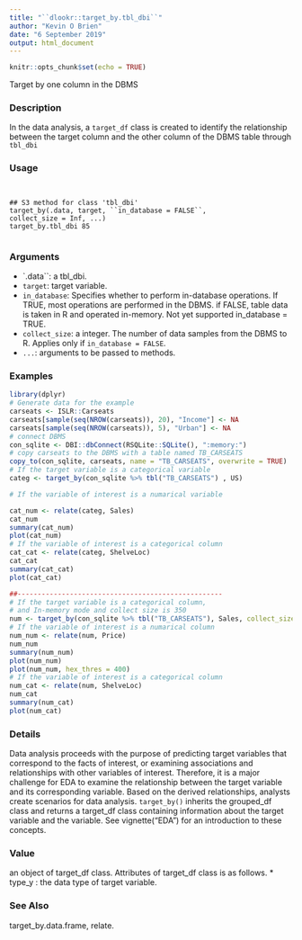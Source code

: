 ---
title: "``dlookr::target_by.tbl_dbi``"
author: "Kevin O Brien"
date: "6 September 2019"
output: html_document
---

```{r setup, include=FALSE}
knitr::opts_chunk$set(echo = TRUE)
```

 Target by one column in the DBMS

### Description 

In the data analysis, a ``target_df`` class is created to identify the relationship between the target column
and the other column of the DBMS table through ``tbl_dbi``

### Usage 

<pre><code>

## S3 method for class 'tbl_dbi'
target_by(.data, target, ``in_database = FALSE``,
collect_size = Inf, ...)
target_by.tbl_dbi 85

</code></pre>

### Arguments
 
* `.data``:   a tbl_dbi.
* ``target``: target variable.
* ``in_database``: Specifies whether to perform in-database operations. If TRUE, most operations
are performed in the DBMS. if FALSE, table data is taken in R and operated
in-memory. Not yet supported in_database = TRUE.
* ``collect_size``: a integer. The number of data samples from the DBMS to R. Applies only if
``in_database = FALSE``.
* ``...``: arguments to be passed to methods.



### Examples
```{r}

library(dplyr)
# Generate data for the example
carseats <- ISLR::Carseats
carseats[sample(seq(NROW(carseats)), 20), "Income"] <- NA
carseats[sample(seq(NROW(carseats)), 5), "Urban"] <- NA
# connect DBMS
con_sqlite <- DBI::dbConnect(RSQLite::SQLite(), ":memory:")
# copy carseats to the DBMS with a table named TB_CARSEATS
copy_to(con_sqlite, carseats, name = "TB_CARSEATS", overwrite = TRUE)
# If the target variable is a categorical variable
categ <- target_by(con_sqlite %>% tbl("TB_CARSEATS") , US)
```

```{r}
# If the variable of interest is a numarical variable

cat_num <- relate(categ, Sales)
cat_num
summary(cat_num)
plot(cat_num)
# If the variable of interest is a categorical column
cat_cat <- relate(categ, ShelveLoc)
cat_cat
summary(cat_cat)
plot(cat_cat)
```

```{r}
##---------------------------------------------------
# If the target variable is a categorical column,
# and In-memory mode and collect size is 350
num <- target_by(con_sqlite %>% tbl("TB_CARSEATS"), Sales, collect_size = 350)
# If the variable of interest is a numarical column
num_num <- relate(num, Price)
num_num
summary(num_num)
plot(num_num)
plot(num_num, hex_thres = 400)
# If the variable of interest is a categorical column
num_cat <- relate(num, ShelveLoc)
num_cat
summary(num_cat)
plot(num_cat)
```

### Details 

Data analysis proceeds with the purpose of predicting target variables that correspond to the facts
of interest, or examining associations and relationships with other variables of interest. Therefore,
it is a major challenge for EDA to examine the relationship between the target variable and its corresponding
variable. Based on the derived relationships, analysts create scenarios for data analysis.
``target_by()`` inherits the grouped_df class and returns a target_df class containing information about
the target variable and the variable.
See vignette("EDA") for an introduction to these concepts.

### Value 

an object of target_df class. Attributes of target_df class is as follows.
*  type_y : the data type of target variable.

### See Also
 
target_by.data.frame, relate.
